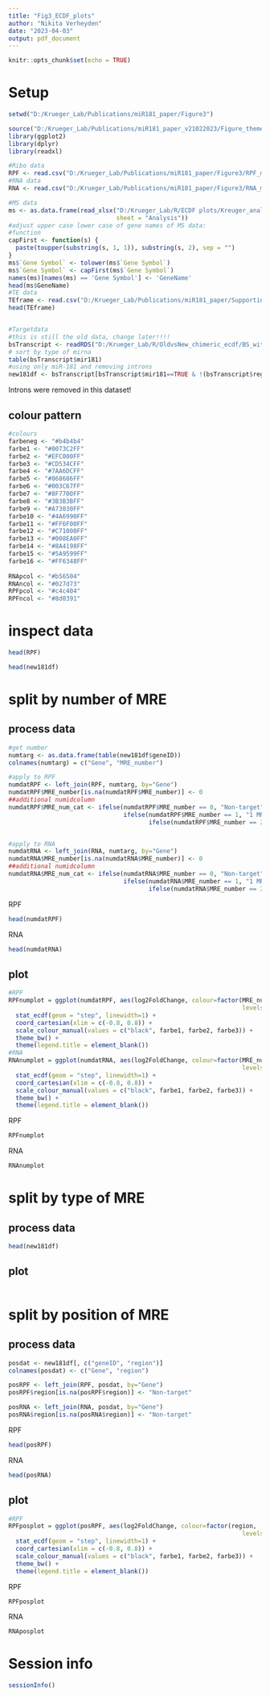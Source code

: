 ```yaml
---
title: "Fig3_ECDF_plots"
author: "Nikita Verheyden"
date: "2023-04-03"
output: pdf_document
---
```


```r
knitr::opts_chunk$set(echo = TRUE)
```

# Setup

```r
setwd("D:/Krueger_Lab/Publications/miR181_paper/Figure3")
```

```r
source("D:/Krueger_Lab/Publications/miR181_paper_v21022023/Figure_theme/theme_paper.R")
library(ggplot2)
library(dplyr)
library(readxl)
```


```r
#Ribo data
RPF <- read.csv("D:/Krueger_Lab/Publications/miR181_paper/Figure3/RPF_masterframe.csv")
#RNA data
RNA <- read.csv("D:/Krueger_Lab/Publications/miR181_paper/Figure3/RNA_masterframe.csv")

#MS data
ms <- as.data.frame(read_xlsx("D:/Krueger_Lab/R/ECDF plots/Kreuger_analysis_ms.xlsx", 
                              sheet = "Analysis"))
#adjust upper case lower case of gene names of MS data:
#function
capFirst <- function(s) {
  paste(toupper(substring(s, 1, 1)), substring(s, 2), sep = "")
}
ms$`Gene Symbol` <- tolower(ms$`Gene Symbol`)
ms$`Gene Symbol` <- capFirst(ms$`Gene Symbol`)
names(ms)[names(ms) == 'Gene Symbol'] <- 'GeneName'
head(ms$GeneName)
#TE data
TEframe <- read.csv("D:/Krueger_Lab/Publications/miR181_paper/Supporting_scripts/deltaTE/TE_m23_genesInRNAandRPF.csv")
head(TEframe)


#Targetdata
#this is still the old data, change later!!!!
bsTranscript <- readRDS("D:/Krueger_Lab/R/OldvsNew_chimeric_ecdf/BS_with_chimeric_from_181enriched_and_non_enriched.rds")
# sort by type of mirna
table(bsTranscript$mir181)
#using only miR-181 and removing introns
new181df <- bsTranscript[bsTranscript$mir181==TRUE & !(bsTranscript$region == "intron"),] 

```
Introns were removed in this dataset!


## colour pattern
```r
#colours
farbeneg <- "#b4b4b4"
farbe1 <- "#0073C2FF"
farbe2 <- "#EFC000FF"
farbe3 <- "#CD534CFF"
farbe4 <- "#7AA6DCFF"
farbe5 <- "#868686FF"
farbe6 <- "#003C67FF"
farbe7 <- "#8F7700FF"
farbe8 <- "#3B3B3BFF"
farbe9 <- "#A73030FF"
farbe10 <- "#4A6990FF"
farbe11 <- "#FF6F00FF"
farbe12 <- "#C71000FF"
farbe13 <- "#008EA0FF"
farbe14 <- "#8A4198FF"
farbe15 <- "#5A9599FF"
farbe16 <- "#FF6348FF"
  
RNApcol <- "#b56504"
RNAncol <- "#027d73"
RPFpcol <- "#c4c404"
RPFncol <- "#8d0391"
```



# inspect data
```r
head(RPF)

head(new181df)
```

# split by number of MRE

## process data
```r
#get number
numtarg <- as.data.frame(table(new181df$geneID))
colnames(numtarg) = c("Gene", "MRE_number")

#apply to RPF
numdatRPF <- left_join(RPF, numtarg, by="Gene")
numdatRPF$MRE_number[is.na(numdatRPF$MRE_number)] <- 0
##additional numidcolumn
numdatRPF$MRE_num_cat <- ifelse(numdatRPF$MRE_number == 0, "Non-target",
                                ifelse(numdatRPF$MRE_number == 1, "1 MRE",
                                       ifelse(numdatRPF$MRE_number == 2, "2 MREs", "3+ MREs")))


#apply to RNA
numdatRNA <- left_join(RNA, numtarg, by="Gene")
numdatRNA$MRE_number[is.na(numdatRNA$MRE_number)] <- 0
##additional numidcolumn
numdatRNA$MRE_num_cat <- ifelse(numdatRNA$MRE_number == 0, "Non-target",
                                ifelse(numdatRNA$MRE_number == 1, "1 MRE",
                                       ifelse(numdatRNA$MRE_number == 2, "2 MREs", "3+ MREs")))
```

RPF
```r
head(numdatRPF)
```
RNA
```r
head(numdatRNA)
```

## plot
```r
#RPF
RPFnumplot = ggplot(numdatRPF, aes(log2FoldChange, colour=factor(MRE_num_cat, 
                                                                 levels = c("Non-target", "1 MRE", "2 MREs", "3+ MREs")))) + 
  stat_ecdf(geom = "step", linewidth=1) +
  coord_cartesian(xlim = c(-0.8, 0.8)) +
  scale_colour_manual(values = c("black", farbe1, farbe2, farbe3)) +
  theme_bw() +
  theme(legend.title = element_blank())
#RNA
RNAnumplot = ggplot(numdatRNA, aes(log2FoldChange, colour=factor(MRE_num_cat, 
                                                                 levels = c("Non-target", "1 MRE", "2 MREs", "3+ MREs")))) + 
  stat_ecdf(geom = "step", linewidth=1) +
  coord_cartesian(xlim = c(-0.8, 0.8)) +
  scale_colour_manual(values = c("black", farbe1, farbe2, farbe3)) +
  theme_bw() +
  theme(legend.title = element_blank())
```

RPF
```r
RPFnumplot
```
RNA
```r
RNAnumplot
```

# split by type of MRE

## process data
```r
head(new181df)
```

## plot
```r




```

# split by position of MRE

## process data
```r
posdat <- new181df[, c("geneID", "region")]
colnames(posdat) <- c("Gene", "region")

posRPF <- left_join(RPF, posdat, by="Gene")
posRPF$region[is.na(posRPF$region)] <- "Non-target"

posRNA <- left_join(RNA, posdat, by="Gene")
posRNA$region[is.na(posRNA$region)] <- "Non-target"

```
RPF
```r
head(posRPF)
```
RNA
```r
head(posRNA)
```

## plot
```r
#RPF
RPFposplot = ggplot(posRPF, aes(log2FoldChange, colour=factor(region, 
                                                                 levels = c("Non-target", "utr5", "cds", "utr3")))) + 
  stat_ecdf(geom = "step", linewidth=1) +
  coord_cartesian(xlim = c(-0.8, 0.8)) +
  scale_colour_manual(values = c("black", farbe1, farbe2, farbe3)) +
  theme_bw() +
  theme(legend.title = element_blank())
```

RPF
```r
RPFposplot
```

RNA
```r
RNAposplot
```

# Session info
```r
sessionInfo()

```





